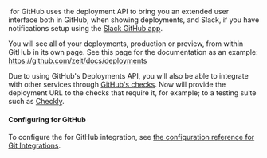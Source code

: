 
&#8203;<ProductName /> for GitHub uses the deployment API to bring you an extended user interface both in GitHub, when showing deployments, and Slack, if you have notifications setup using the [Slack GitHub app](https://slack.github.com).

You will see all of your deployments, production or preview, from within GitHub in its own page. See this page for the <ProductNameSimple /> documentation as an example: <https://github.com/zeit/docs/deployments>

Due to using GitHub's Deployments API, you will also be able to integrate with other services through [GitHub's checks](https://help.github.com/en/articles/about-status-checks). Now will provide the deployment URL to the checks that require it, for example; to a testing suite such as [Checkly](https://checklyhq.com/docs/cicd/github/).

#### Configuring <ProductNameWrapper name={PRODUCT} /> for GitHub

To configure the <ProductName /> for GitHub integration, see [the configuration reference for Git Integrations](/docs/configuration#git-integrations).
